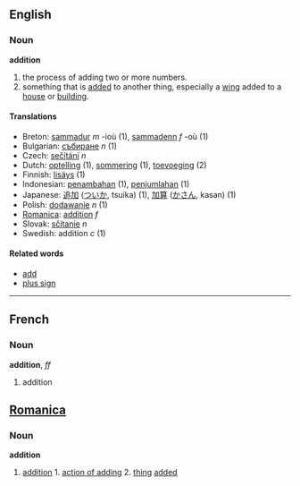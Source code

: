 ==English==

===Noun===
'''addition'''

# the process of adding two or more numbers.
# something that is [[add]]ed to another thing, especially a [[wing]] added to a [[house]] or [[building]].

====Translations====
*Breton: [[sammadur]] ''m'' -ioù (1), [[sammadenn]] ''f'' -où (1)
*Bulgarian: [[събиране]] ''n'' (1)
*Czech: [[sečítání]]  ''n''
*Dutch: [[optelling]] (1), [[sommering]] (1), [[toevoeging]] (2)
*Finnish: [[lisäys]] (1)
*Indonesian: [[tambah|penambahan]] (1), [[jumlah|penjumlahan]] (1)
*Japanese: [[追加]] ([[ついか]], tsuika) (1), [[加算]] ([[かさん]], kasan) (1)
*Polish: [[dodawanie]] ''n'' (1)
*[[Romanica]]: [[addition]] ''f''
*Slovak: [[sčítanie]]  ''n''
*Swedish: addition ''c'' (1)

====Related words====
*[[add]]
*[[plus sign]]
----

==French==

===Noun===
'''addition''', ''ff''

# addition

==[[Romanica]]==
===Noun===
<b>addition</b>
#[[addition]] 1. [[action of adding]] 2. [[thing]] [[added]]